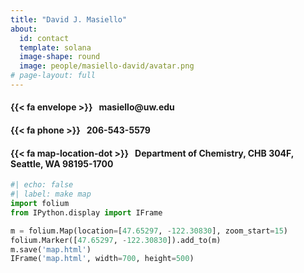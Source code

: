 ```yaml
---
title: "David J. Masiello"
about: 
  id: contact
  template: solana
  image-shape: round
  image: people/masiello-david/avatar.png
# page-layout: full
---
```




:::{#contact}

#### {{< fa envelope >}} &nbsp; masiello@uw.edu

#### {{< fa phone >}} &nbsp; 206-543-5579

#### {{< fa map-location-dot >}} &nbsp; Department of Chemistry, CHB 304F, Seattle, WA 98195-1700


:::


```python
#| echo: false
#| label: make map
import folium
from IPython.display import IFrame

m = folium.Map(location=[47.65297, -122.30830], zoom_start=15)
folium.Marker([47.65297, -122.30830]).add_to(m)
m.save('map.html')
IFrame('map.html', width=700, height=500)
```

<br>
